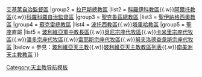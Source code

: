 {{Navbox
|name =玻利維亞天主教教區
|title =玻利維亞天主教教區
|style = 100%
|state = {{{state<includeonly>|collapsed</includeonly>}}}

|group1 =  [[天主教科恰班巴總教區|科恰班巴總教區]]
|list1 =[[天主教奧魯羅教區|奧魯羅教區]]{{.w}}[[天主教艾基萊自治監督區|艾基萊自治監督區]] 
|group2 = [[天主教拉巴斯總教區|拉巴斯總教區]]
|list2 = [[天主教科羅伊科教區|科羅伊科教區]]{{.w}}[[天主教阿爾托教區|阿爾托教區]]{{.w}}[[天主教科羅科羅自治監督區|科羅科羅自治監督區]] 
|group3 = [[天主教聖克魯茲總教區|聖克魯茲總教區]]
|list3 = [[天主教聖伊納格西奧教區|聖伊納格西奧教區]]
|group4 = [[天主教蘇克雷總教區|蘇克雷總教區]]
|list4 = [[天主教波托西教區|波托西教區]]{{.w}}[[天主教塔里哈教區|塔里哈教區]] 
|group5 = [[聖座]]直屬
|list5 = [[天主教玻利維亞軍中教長區|玻利維亞軍中教長區]]{{.w}}[[天主教貝尼宗座代牧區|貝尼宗座代牧區]]{{.w}}[[天主教卡米里宗座代牧區|卡米里宗座代牧區]]{{.w}}[[天主教潘多宗座代牧區|潘多宗座代牧區]]{{.w}}[[天主教雷耶斯宗座代牧區|雷耶斯宗座代牧區]]{{.w}}[[天主教努夫洛德查韋斯宗座代牧區|努夫洛德查韋斯宗座代牧區]]
|below = 參見：[[玻利維亞天主教]]{{.w}}[[玻利維亞天主教教區列表]]{{.w}}[[南美洲天主教教區]]
}}<noinclude>
[[Category:天主教导航模板]]
</noinclude>